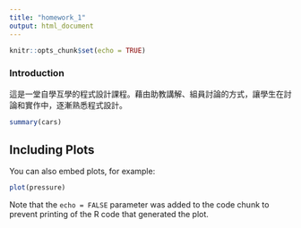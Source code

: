 ```yaml
---
title: "homework_1"
output: html_document
---
```


```r
knitr::opts_chunk$set(echo = TRUE)
```

### Introduction
這是一堂自學互學的程式設計課程。藉由助教講解、組員討論的方式，讓學生在討論和實作中，逐漸熟悉程式設計。

```r
summary(cars)
```

## Including Plots

You can also embed plots, for example:

```r
plot(pressure)
```

Note that the `echo = FALSE` parameter was added to the code chunk to prevent printing of the R code that generated the plot.

